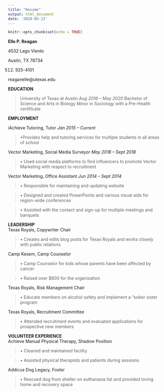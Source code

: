 ```yaml
---
title: "Resume"
output: html_document
date: '2020-05-13'
---
```


```r
knitr::opts_chunk$set(echo = TRUE)
```

**Elle P. Reagan**

4532 Lago Viento

Austin, TX 78734

(512) 925-4101

reaganelle@utexas.edu


**EDUCATION**	


> University of Texas at Austin                                      *Aug 2016 – May 2020*
> Bachelor of Science and Arts in Biology
> Minor in Sociology with a Pre-Health certificate


**EMPLOYMENT**

iAchieve Tutoring, Tutor    *Jan 2015 – Current*

> •Provides help and tutoring services for multiple students in all areas of school

Vector Marketing, Social Media Surveyor                     *May 2018 – Sept 2018*

> •	Used social media platforms to find influencers to promote Vector Marketing with respect to recruitment

Vector Marketing, Office Assistant                                   *Jun 2014 – Sept 2014*

> •	Responsible for maintaining and updating website

> •	Designed and created PowerPoints and various visual aids for region-wide conferences

> •	Assisted with the contact and sign-up for multiple meetings and banquets

**LEADERSHIP**	
Texas Royals, Copywriter Chair

> •	Creates and edits blog posts for Texas Royals and works closely with public relations

Camp Kesem, Camp Counselor

> •	Camp Counselor for kids whose parents have been affected by cancer

> •	Raised over $600 for the organization

Texas Royals, Risk Management Chair

> •	Educate members on alcohol safety and implement a “sober sister
 program
 
Texas Royals, Recruitment Committee

> •	Attended recruitment events and evaluated applications for prospective new members


**VOLUNTEER EXPERIENCE**	
Achieve Manual Physical Therapy, Shadow Position

> •	Cleaned and maintained facility 

> •	Assisted physical therapists and patients during sessions

Addicus Dog Legacy, Foster

> •	Rescued dog from shelter on euthanasia list and provided loving home and recovery space

